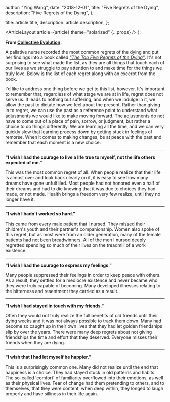 
  author: "Ying Wang",
  date: "2018-12-01",
  title: "Five Regrets of the Dying",
  description: "Five Regrets of the Dying",
};

  title: article.title,
  description: article.description,
};

  <ArticleLayout article={article} theme="solarized" {...props} />
);

**From [Collective
Evolution](https://www.collective-evolution.com/2013/04/27/the-top-5-regrets-of-the-dying/):**

A pallative nurse recorded the most common regrets of the dying and put her
findings into a book called [_"The Top Five Regrets of the
Dying"_](http://www.amazon.co.uk/The-Top-Five-Regrets-Dying/dp/1848509995/ref=sr_1_1?ie=UTF8&qid=1367096226&sr=8-1&keywords=top+regrets+of+the+dying).
It's not surprising to see what made the list, as they are all things that touch
each of our lives as we struggle to pay attention to and make time for the
things we truly love. Below is the list of each regret along with an excerpt
from the book.

I'd like to address one thing before we get to this list, however. It's
important to remember that, regardless of what stage we are at in life, regret
does not serve us. It leads to nothing but suffering, and when we indulge in it,
we allow the past to dictate how we feel about the present. Rather than giving
in to regret, we can use the past as a reference point to understand what
adjustments we would like to make moving forward. The adjustments do not have to
come out of a place of pain, sorrow, or judgment, but rather a choice to do
things differently. We are learning all the time, and we can very quickly slow
that learning process down by getting stuck in feelings of remorse. When it
comes to making changes, be at peace with the past and remember that each moment
is a new choice.

----------

**"I wish I had the courage to live a life true to myself, not the life others
expected of me."**

This was the most common regret of all. When people realize that their life is
almost over and look back clearly on it, it is easy to see how many dreams have
gone unfulfilled. Most people had not honored even a half of their dreams and
had to die knowing that it was due to choices they had made, or not made. Health
brings a freedom very few realize, until they no longer have it.

----------

**"I wish I hadn't worked so hard."**

This came from every male patient that I nursed. They missed their children's
youth and their partner's companionship. Women also spoke of this regret, but as
most were from an older generation, many of the female patients had not been
breadwinners. All of the men I nursed deeply regretted spending so much of their
lives on the treadmill of a work existence.

----------

**"I wish I had the courage to express my feelings."**

Many people suppressed their feelings in order to keep peace with others. As a
result, they settled for a mediocre existence and never became who they were
truly capable of becoming. Many developed illnesses relating to the bitterness
and resentment they carried as a result.

----------

**"I wish I had stayed in touch with my friends."**

Often they would not truly realize the full benefits of old friends until their
dying weeks and it was not always possible to track them down. Many had become
so caught up in their own lives that they had let golden friendships slip by
over the years. There were many deep regrets about not giving friendships the
time and effort that they deserved. Everyone misses their friends when they are
dying.

----------

**"I wish that I had let myself be happier."**

This is a surprisingly common one. Many did not realize until the end that
happiness is a choice. They had stayed stuck in old patterns and habits. The
so-called 'comfort' of familiarity overflowed into their emotions, as well as
their physical lives. Fear of change had them pretending to others, and to
themselves, that they were content, when deep within, they longed to laugh
properly and have silliness in their life again.
